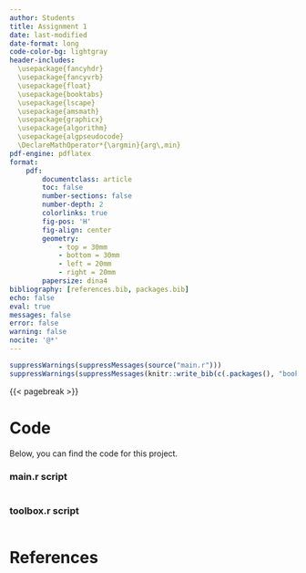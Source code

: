 ```yaml
---
author: Students
title: Assignment 1
date: last-modified
date-format: long
code-color-bg: lightgray
header-includes:
  \usepackage{fancyhdr}
  \usepackage{fancyvrb}
  \usepackage{float}
  \usepackage{booktabs}
  \usepackage{lscape}
  \usepackage{amsmath}
  \usepackage{graphicx}
  \usepackage{algorithm}
  \usepackage{algpseudocode}
  \DeclareMathOperator*{\argmin}{arg\,min}
pdf-engine: pdflatex
format:
    pdf:
        documentclass: article
        toc: false
        number-sections: false
        number-depth: 2
        colorlinks: true
        fig-pos: 'H'
        fig-align: center
        geometry:
            - top = 30mm
            - bottom = 30mm
            - left = 20mm
            - right = 20mm
        papersize: dina4
bibliography: [references.bib, packages.bib]
echo: false
eval: true
messages: false
error: false
warning: false
nocite: '@*'
---
```


\pagestyle{fancy}

```r

suppressWarnings(suppressMessages(source("main.r")))
suppressWarnings(suppressMessages(knitr::write_bib(c(.packages(), "bookdown"), "packages.bib")))

```

{{< pagebreak >}}

# Code
Below, you can find the code for this project.

### main.r script
```r

```
### toolbox.r script
```r

```

# References
